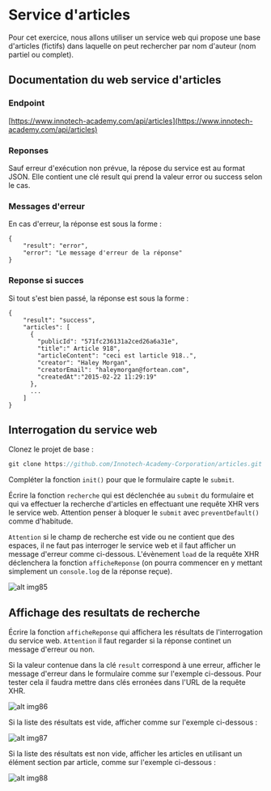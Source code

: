 # Service d'articles

Pour cet exercice, nous allons utiliser un service web qui propose une base d'articles (fictifs) dans laquelle 
on peut rechercher par nom d'auteur (nom partiel ou complet).

## Documentation du web service d'articles

### Endpoint

[https://www.innotech-academy.com/api/articles](https://www.innotech-academy.com/api/articles)

### Reponses
Sauf erreur d'exécution non prévue, la répose du service est au format JSON. 
Elle contient une clé result qui prend la valeur error ou success selon le cas.

### Messages d'erreur

En cas d'erreur, la réponse est sous la forme :

```
{
    "result": "error",
    "error": "Le message d'erreur de la réponse"
}
```

### Reponse si succes

Si tout s'est bien passé, la réponse est sous la forme :


```
{
    "result": "success",
    "articles": [
      {
        "publicId": "571fc236131a2ced26a6a31e",
        "title":" Article 918",
        "articleContent": "ceci est larticle 918..",
        "creator": "Haley Morgan",
        "creatorEmail": "haleymorgan@fortean.com",
        "createdAt":"2015-02-22 11:29:19"
      },
      ...
    ]
}
```

## Interrogation du service web

Clonez le projet de base :
```js
git clone https://github.com/Innotech-Academy-Corporation/articles.git
```

Compléter la fonction ```init()``` pour que le formulaire capte le ```submit```.

Écrire la fonction ```recherche``` qui est déclenchée au ```submit``` du formulaire et qui va effectuer 
la recherche d'articles en effectuant une requête XHR vers le service web. Attention penser à bloquer le ```submit``` avec ```preventDefault()``` 
comme d'habitude.

```Attention``` si le champ de recherche est vide ou ne contient que des espaces, 
il ne faut pas interroger le service web et il faut afficher un message d'erreur comme ci-dessous.
L'évènement ```load``` de la requête XHR déclenchera la fonction ```afficheReponse``` 
(on pourra commencer en y mettant simplement un ```console.log``` de la réponse reçue).

![alt img85](/images/courses/level1/img85.png)

## Affichage des resultats de recherche

Écrire la fonction ```afficheReponse``` qui affichera les résultats de l'interrogation du service web.
```Attention``` il faut regarder si la réponse continet un message d'erreur ou non.

Si la valeur contenue dans la clé ```result``` correspond à une erreur, afficher le message d'erreur dans le formulaire comme sur l'exemple ci-dessous.
Pour tester cela il faudra mettre dans clés erronées dans l'URL de la requête XHR.

![alt img86](/images/courses/level1/img86.png)

Si la liste des résultats est vide, afficher comme sur l'exemple ci-dessous :

![alt img87](/images/courses/level1/img87.png)

Si la liste des résultats est non vide, afficher les articles en utilisant un élément section par article, comme sur l'exemple ci-dessous :

![alt img88](/images/courses/level1/img88.png)